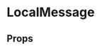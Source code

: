 
<Meta of={LocalMessageStories} />

# LocalMessage

<ComponentLinkRow
  docsHref="https://design.domstol.no/987b33f71/p/99d09e-messages/b/164d4b"
  figmaHref="https://www.figma.com/file/ewqSDmkgqDQ5PyOsRp4V5b/?node-id=155%3A39"
  githubHref="https://github.com/domstolene/designsystem/tree/main/packages/components/src/components/LocalMessage"
/>

## Props

<Canvas of={LocalMessageStories.Default} sourceState="shown" />
<Controls of={LocalMessageStories.Default} />
